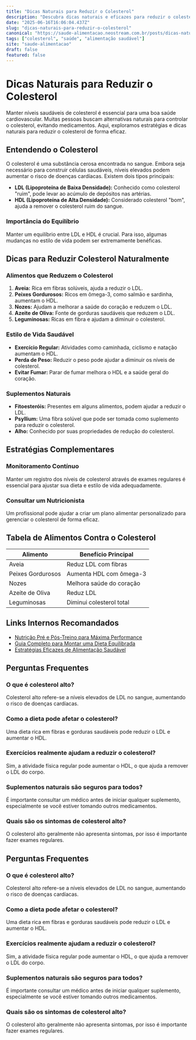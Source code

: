 ```yaml
---
title: "Dicas Naturais para Reduzir o Colesterol"
description: "Descubra dicas naturais e eficazes para reduzir o colesterol, melhorando sua saúde cardiovascular com mudanças simples no estilo de vida."
date: "2025-06-16T16:06:04.437Z"
slug: "dicas-naturais-para-reduzir-o-colesterol"
canonical: "https://saude-alimentacao.neostream.com.br/posts/dicas-naturais-para-reduzir-o-colesterol"
tags: ["colesterol", "saúde", "alimentação saudável"]
site: "saude-alimentacao"
draft: false
featured: false
---
```


# Dicas Naturais para Reduzir o Colesterol

Manter níveis saudáveis de colesterol é essencial para uma boa saúde cardiovascular. Muitas pessoas buscam alternativas naturais para controlar o colesterol, evitando medicamentos. Aqui, exploramos estratégias e dicas naturais para reduzir o colesterol de forma eficaz.

## Entendendo o Colesterol

O colesterol é uma substância cerosa encontrada no sangue. Embora seja necessário para construir células saudáveis, níveis elevados podem aumentar o risco de doenças cardíacas. Existem dois tipos principais:

- **LDL (Lipoproteína de Baixa Densidade):** Conhecido como colesterol "ruim", pode levar ao acúmulo de depósitos nas artérias.
- **HDL (Lipoproteína de Alta Densidade):** Considerado colesterol "bom", ajuda a remover o colesterol ruim do sangue.

### Importância do Equilíbrio

Manter um equilíbrio entre LDL e HDL é crucial. Para isso, algumas mudanças no estilo de vida podem ser extremamente benéficas.

## Dicas para Reduzir Colesterol Naturalmente

### Alimentos que Reduzem o Colesterol

1. **Aveia:** Rica em fibras solúveis, ajuda a reduzir o LDL.
2. **Peixes Gordurosos:** Ricos em ômega-3, como salmão e sardinha, aumentam o HDL.
3. **Nozes:** Ajudam a melhorar a saúde do coração e reduzem o LDL.
4. **Azeite de Oliva:** Fonte de gorduras saudáveis que reduzem o LDL.
5. **Leguminosas:** Ricas em fibra e ajudam a diminuir o colesterol.

### Estilo de Vida Saudável

- **Exercício Regular:** Atividades como caminhada, ciclismo e natação aumentam o HDL.
- **Perda de Peso:** Reduzir o peso pode ajudar a diminuir os níveis de colesterol.
- **Evitar Fumar:** Parar de fumar melhora o HDL e a saúde geral do coração.

### Suplementos Naturais

- **Fitoesteróis:** Presentes em alguns alimentos, podem ajudar a reduzir o LDL.
- **Psyllium:** Uma fibra solúvel que pode ser tomada como suplemento para reduzir o colesterol.
- **Alho:** Conhecido por suas propriedades de redução do colesterol.

## Estratégias Complementares

### Monitoramento Contínuo

Manter um registro dos níveis de colesterol através de exames regulares é essencial para ajustar sua dieta e estilo de vida adequadamente.

### Consultar um Nutricionista

Um profissional pode ajudar a criar um plano alimentar personalizado para gerenciar o colesterol de forma eficaz.

## Tabela de Alimentos Contra o Colesterol

| Alimento          | Benefício Principal        |
|-------------------|----------------------------|
| Aveia             | Reduz LDL com fibras       |
| Peixes Gordurosos | Aumenta HDL com ômega-3    |
| Nozes             | Melhora saúde do coração   |
| Azeite de Oliva   | Reduz LDL                  |
| Leguminosas       | Diminui colesterol total   |

## Links Internos Recomandados

- [Nutrição Pré e Pós-Treino para Máxima Performance](/posts/nutricao-pre-e-pos-treino)
- [Guia Completo para Montar uma Dieta Equilibrada](/posts/dieta-equilibrada)
- [Estratégias Eficazes de Alimentação Saudável](/posts/estrategias-alimentacao-saudavel)

## Perguntas Frequentes

### O que é colesterol alto?

Colesterol alto refere-se a níveis elevados de LDL no sangue, aumentando o risco de doenças cardíacas.

### Como a dieta pode afetar o colesterol?

Uma dieta rica em fibras e gorduras saudáveis pode reduzir o LDL e aumentar o HDL.

### Exercícios realmente ajudam a reduzir o colesterol?

Sim, a atividade física regular pode aumentar o HDL, o que ajuda a remover o LDL do corpo.

### Suplementos naturais são seguros para todos?

É importante consultar um médico antes de iniciar qualquer suplemento, especialmente se você estiver tomando outros medicamentos.

### Quais são os sintomas de colesterol alto?

O colesterol alto geralmente não apresenta sintomas, por isso é importante fazer exames regulares.

## Perguntas Frequentes

### O que é colesterol alto?
Colesterol alto refere-se a níveis elevados de LDL no sangue, aumentando o risco de doenças cardíacas.

### Como a dieta pode afetar o colesterol?
Uma dieta rica em fibras e gorduras saudáveis pode reduzir o LDL e aumentar o HDL.

### Exercícios realmente ajudam a reduzir o colesterol?
Sim, a atividade física regular pode aumentar o HDL, o que ajuda a remover o LDL do corpo.

### Suplementos naturais são seguros para todos?
É importante consultar um médico antes de iniciar qualquer suplemento, especialmente se você estiver tomando outros medicamentos.

### Quais são os sintomas de colesterol alto?
O colesterol alto geralmente não apresenta sintomas, por isso é importante fazer exames regulares.
